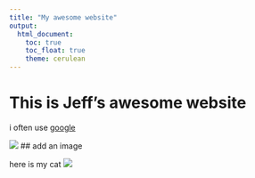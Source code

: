 ```yaml
---
title: "My awesome website"
output: 
  html_document:
    toc: true
    toc_float: true
    theme: cerulean
---
```


# This is Jeff's awesome website



i often use [google](google.com)

![](https://media.giphy.com/media/drXGoW1iudhKw/giphy.gif)
## add an image

here is my cat
![](111.png)

